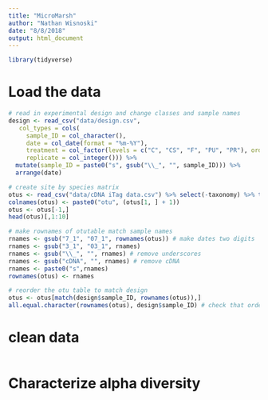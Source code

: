 ```yaml
---
title: "MicroMarsh"
author: "Nathan Wisnoski"
date: "8/8/2018"
output: html_document
---
```


```r
library(tidyverse)
```

# Load the data
```r
# read in experimental design and change classes and sample names
design <- read_csv("data/design.csv",
   col_types = cols(
     sample_ID = col_character(), 
     date = col_date(format = "%m-%Y"),
     treatment = col_factor(levels = c("C", "CS", "F", "PU", "PR"), ordered = T),
     replicate = col_integer())) %>% 
  mutate(sample_ID = paste0("s", gsub("\\_", "", sample_ID))) %>% 
  arrange(date)

# create site by species matrix
otus <- read_csv("data/cDNA iTag data.csv") %>% select(-taxonomy) %>% t()
colnames(otus) <- paste0("otu", (otus[1, ] + 1))
otus <- otus[-1,]
head(otus)[,1:10]

# make rownames of otutable match sample names
rnames <- gsub("7_1", "07_1", rownames(otus)) # make dates two digits
rnames <- gsub("3_1", "03_1", rnames)
rnames <- gsub("\\_", "", rnames) # remove underscores
rnames <- gsub("cDNA", "", rnames) # remove cDNA
rnames <- paste0("s",rnames)
rownames(otus) <- rnames

# reorder the otu table to match design
otus <- otus[match(design$sample_ID, rownames(otus)),]
all.equal.character(rownames(otus), design$sample_ID) # check that order is correct
```

# clean data
```r

```


# Characterize alpha diversity
```r

```

